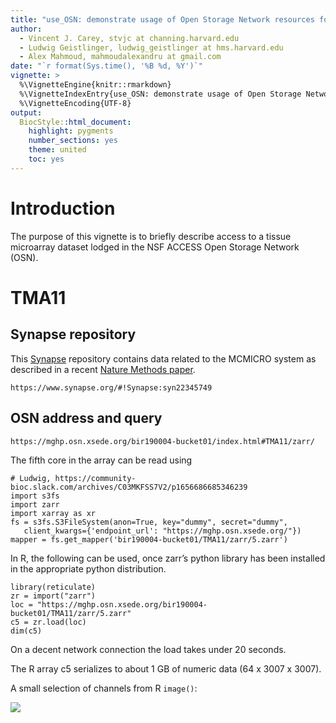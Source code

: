 ```yaml
---
title: "use_OSN: demonstrate usage of Open Storage Network resources for multiplex imaging data"
author: 
  - Vincent J. Carey, stvjc at channing.harvard.edu
  - Ludwig Geistlinger, ludwig_geistlinger at hms.harvard.edu
  - Alex Mahmoud, mahmoudalexandru at gmail.com
date: "`r format(Sys.time(), '%B %d, %Y')`"
vignette: >
  %\VignetteEngine{knitr::rmarkdown}
  %\VignetteIndexEntry{use_OSN: demonstrate usage of Open Storage Network resources for multiplex imaging data}
  %\VignetteEncoding{UTF-8}
output:
  BiocStyle::html_document:
    highlight: pygments
    number_sections: yes
    theme: united
    toc: yes
---
```


# Introduction

The purpose of this vignette is to briefly describe access to a
tissue microarray dataset lodged in the NSF ACCESS Open Storage
Network (OSN).

# TMA11

## Synapse repository

This [Synapse](https://www.synapse.org) repository contains
data related to the MCMICRO system as described in
a recent [Nature Methods paper](https://doi.org/10.1038/s41592-021-01308-y).

```
https://www.synapse.org/#!Synapse:syn22345749
```

## OSN address and query

```
https://mghp.osn.xsede.org/bir190004-bucket01/index.html#TMA11/zarr/
```

The fifth core in the array can be read using
```
# Ludwig, https://community-bioc.slack.com/archives/C03MKFSS7V2/p1656686685346239
import s3fs
import zarr
import xarray as xr
fs = s3fs.S3FileSystem(anon=True, key="dummy", secret="dummy", 
   client_kwargs={'endpoint_url': "https://mghp.osn.xsede.org/"})
mapper = fs.get_mapper('bir190004-bucket01/TMA11/zarr/5.zarr')
```

In R, the following can be used, once zarr's python library
has been installed in the appropriate python distribution.

```
library(reticulate)
zr = import("zarr")
loc = "https://mghp.osn.xsede.org/bir190004-bucket01/TMA11/zarr/5.zarr"
c5 = zr.load(loc)
dim(c5)
```

On a decent network connection the load takes under 20 seconds.

The R array c5 serializes to about 1 GB of numeric data (64 x 3007 x 3007).

A small selection of channels from R `image()`:

![](tma11.5.jpg)
